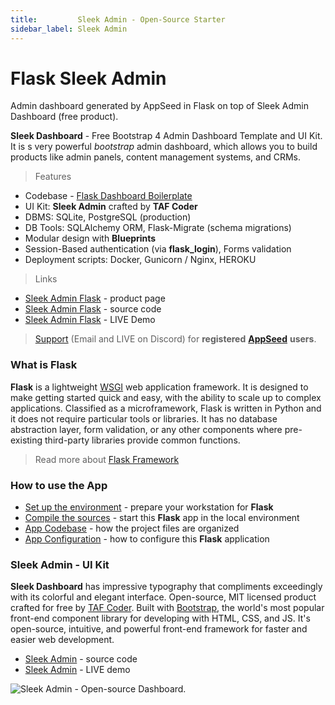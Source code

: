```yaml
---
title:         Sleek Admin - Open-Source Starter
sidebar_label: Sleek Admin
---
```


# Flask Sleek Admin

<SubHeading> Admin dashboard generated by AppSeed in Flask on top of Sleek Admin Dashboard (free product).</SubHeading>

**Sleek Dashboard** - Free Bootstrap 4 Admin Dashboard Template and UI Kit. It is s very powerful _bootstrap_ admin dashboard, which allows you to build products like admin panels, content management systems, and CRMs.

> Features

- Codebase - [Flask Dashboard Boilerplate](../../boilerplate-code/starters/flask-dashboard.mdx)
- UI Kit: **Sleek Admin** crafted by **TAF Coder**
- DBMS: SQLite, PostgreSQL (production)
- DB Tools: SQLAlchemy ORM, Flask-Migrate (schema migrations)
- Modular design with **Blueprints**
- Session-Based authentication (via **flask_login**), Forms validation
- Deployment scripts: Docker, Gunicorn / Nginx, HEROKU

> Links

- [Sleek Admin Flask](https://appseed.us/admin-dashboards/flask-dashboard-sleek) - product page
- [Sleek Admin Flask](https://github.com/app-generator/flask-dashboard-sleek) - source code
- [Sleek Admin Flask](https://flask-dashboard-sleek.appseed.us/) - LIVE Demo

> [Support](https://appseed.us/support) (Email and LIVE on Discord) for **registered** [**AppSeed**](https://appseed.us/) **users**.

### What is Flask

**Flask** is a lightweight [WSGI](../../content/what-is/wsgi.mdx) web application framework. It is designed to make getting started quick and easy, with the ability to scale up to complex applications. Classified as a microframework, Flask is written in Python and it does not require particular tools or libraries. It has no database abstraction layer, form validation, or any other components where pre-existing third-party libraries provide common functions.

> Read more about [Flask Framework](../../content/what-is/flask.mdx)

### How to use the App

- [Set up the environment](../../boilerplate-code/starters/flask-dashboard.mdx#environment) - prepare your workstation for **Flask**
- [Compile the sources](../../boilerplate-code/starters/flask-dashboard.mdx#build-the-app-1) - start this **Flask** app in the local environment
- [App Codebase](../../boilerplate-code/starters/flask-dashboard.mdx#app-codebase) - how the project files are organized
- [App Configuration](../../boilerplate-code/starters/flask-dashboard.mdx#app-configuration) - how to configure this **Flask** application

### Sleek Admin - UI Kit

**Sleek Dashboard** has impressive typography that compliments exceedingly with its colorful and elegant interface. Open-source, MIT licensed product crafted for free by [TAF Coder](https://www.iamabdus.com/). Built with [Bootstrap](https://getbootstrap.com/), the world's most popular front-end component library for developing with HTML, CSS, and JS. It's open-source, intuitive, and powerful front-end framework for faster and easier web development.

- [Sleek Admin](https://github.com/tafcoder/sleek-dashboard) - source code
- [Sleek Admin](https://sleek.tafcoder.com/) - LIVE demo

![Sleek Admin - Open-source Dashboard.](../../../static/assets/sleek-dashboard-bootstrap.jpg)
